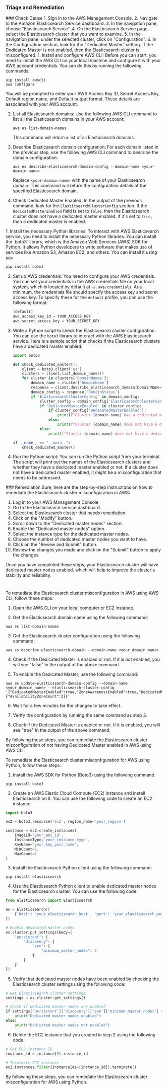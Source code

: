 
### Triage and Remediation
<Tabs>

<Tab title='Cause'>
### Check Cause
<AccordionGroup>
<Accordion title='Using Console' defaultOpen='true'>
1. Sign in to the AWS Management Console.
2. Navigate to the Amazon Elasticsearch Service dashboard.
3. In the navigation pane, choose "Elasticsearch Service".
4. On the Elasticsearch Service page, select the Elasticsearch cluster that you want to examine.
5. In the navigation pane, under the selected cluster, click on "Configuration".
6. In the Configuration section, look for the "Dedicated Master" setting. If the Dedicated Master is not enabled, then the Elasticsearch cluster is misconfigured.
</Accordion>

<Accordion title='Using CLI'>
1. Install and configure AWS CLI: Before you can start, you need to install the AWS CLI on your local machine and configure it with your AWS account credentials. You can do this by running the following commands:

   ```
   pip install awscli
   aws configure
   ```
   You will be prompted to enter your AWS Access Key ID, Secret Access Key, Default region name, and Default output format. These details are associated with your AWS account.

2. List all Elasticsearch domains: Use the following AWS CLI command to list all the Elasticsearch domains in your AWS account:

   ```
   aws es list-domain-names
   ```
   This command will return a list of all Elasticsearch domains.

3. Describe Elasticsearch domain configuration: For each domain listed in the previous step, use the following AWS CLI command to describe the domain configuration:

   ```
   aws es describe-elasticsearch-domain-config --domain-name <your-domain-name>
   ```
   Replace `<your-domain-name>` with the name of your Elasticsearch domain. This command will return the configuration details of the specified Elasticsearch domain.

4. Check Dedicated Master Enabled: In the output of the previous command, look for the `ElasticsearchClusterConfig` section. If the `DedicatedMasterEnabled` field is set to `false`, then the Elasticsearch cluster does not have a dedicated master enabled. If it's set to `true`, then a dedicated master is enabled.
</Accordion>

<Accordion title='Using Python'>
1. Install the necessary Python libraries: To interact with AWS Elasticsearch service, you need to install the necessary Python libraries. You can install the `boto3` library, which is the Amazon Web Services (AWS) SDK for Python. It allows Python developers to write software that makes use of services like Amazon S3, Amazon EC2, and others. You can install it using pip:

   ```python
   pip install boto3
   ```

2. Set up AWS credentials: You need to configure your AWS credentials. You can set your credentials in the AWS credentials file on your local system, which is located by default at `~/.aws/credentials`. At a minimum, the credentials file should specify the access key and secret access key. To specify these for the `default` profile, you can use the following format:

   ```python
   [default]
   aws_access_key_id = YOUR_ACCESS_KEY
   aws_secret_access_key = YOUR_SECRET_KEY
   ```

3. Write a Python script to check the Elasticsearch cluster configuration: You can use the `boto3` library to interact with the AWS Elasticsearch service. Here is a sample script that checks if the Elasticsearch clusters have a dedicated master enabled:

   ```python
   import boto3

   def check_dedicated_master():
       client = boto3.client('es')
       clusters = client.list_domain_names()
       for cluster in clusters['DomainNames']:
           domain_name = cluster['DomainName']
           response = client.describe_elasticsearch_domain(DomainName=domain_name)
           domain_config = response['DomainStatus']
           if 'ElasticsearchClusterConfig' in domain_config:
               cluster_config = domain_config['ElasticsearchClusterConfig']
               if 'DedicatedMasterEnabled' in cluster_config:
                   if cluster_config['DedicatedMasterEnabled']:
                       print(f"Cluster {domain_name} has a dedicated master enabled.")
                   else:
                       print(f"Cluster {domain_name} does not have a dedicated master enabled.")
               else:
                   print(f"Cluster {domain_name} does not have a dedicated master enabled.")

   if __name__ == "__main__":
       check_dedicated_master()
   ```

4. Run the Python script: You can run the Python script from your terminal. The script will print out the names of the Elasticsearch clusters and whether they have a dedicated master enabled or not. If a cluster does not have a dedicated master enabled, it might be a misconfiguration that needs to be addressed.
</Accordion>

</AccordionGroup>
</Tab>
<Tab title='Remediation'>
### Remediation

<AccordionGroup>
<Accordion title='Using Console' defaultOpen='true'>
Sure, here are the step-by-step instructions on how to remediate the Elasticsearch cluster misconfiguration in AWS:

1. Log in to your AWS Management Console.
2. Go to the Elasticsearch service dashboard.
3. Select the Elasticsearch cluster that needs remediation.
4. Click on the "Modify" button.
5. Scroll down to the "Dedicated master nodes" section.
6. Enable the "Dedicated master nodes" option.
7. Select the instance type for the dedicated master nodes.
8. Choose the number of dedicated master nodes you want to have.
9. Click on the "Review and Submit" button.
10. Review the changes you made and click on the "Submit" button to apply the changes.

Once you have completed these steps, your Elasticsearch cluster will have dedicated master nodes enabled, which will help to improve the cluster's stability and reliability.

#
</Accordion>

<Accordion title='Using CLI'>
To remediate the Elasticsearch cluster misconfiguration in AWS using AWS CLI, follow these steps:

1. Open the AWS CLI on your local computer or EC2 instance.

2. Get the Elasticsearch domain name using the following command:

```
aws es list-domain-names
```

3. Get the Elasticsearch cluster configuration using the following command:

```
aws es describe-elasticsearch-domain --domain-name <your_domain_name>
```

4. Check if the Dedicated Master is enabled or not. If it is not enabled, you will see "false" in the output of the above command.

5. To enable the Dedicated Master, use the following command:

```
aws es update-elasticsearch-domain-config --domain-name <your_domain_name> --elasticsearch-cluster-config '{"DedicatedMasterEnabled":true,"ZoneAwarenessEnabled":true,"DedicatedMasterCount":3,"InstanceType":"m4.large.elasticsearch","ZoneAwarenessConfig":{"AvailabilityZoneCount":2}}'
```

6. Wait for a few minutes for the changes to take effect.

7. Verify the configuration by running the same command as step 3.

8. Check if the Dedicated Master is enabled or not. If it is enabled, you will see "true" in the output of the above command.

By following these steps, you can remediate the Elasticsearch cluster misconfiguration of not having Dedicated Master enabled in AWS using AWS CLI.
</Accordion>

<Accordion title='Using Python'>
To remediate the Elasticsearch cluster misconfiguration for AWS using Python, follow these steps:

1. Install the AWS SDK for Python (Boto3) using the following command:

```
pip install boto3
```

2. Create an AWS Elastic Cloud Compute (EC2) instance and install Elasticsearch on it. You can use the following code to create an EC2 instance:

```python
import boto3

ec2 = boto3.resource('ec2', region_name='your_region')

instance = ec2.create_instances(
    ImageId='your_ami_id',
    InstanceType='your_instance_type',
    KeyName='your_key_pair_name',
    MinCount=1,
    MaxCount=1
)
```

3. Install the Elasticsearch Python client using the following command:

```
pip install elasticsearch
```

4. Use the Elasticsearch Python client to enable dedicated master nodes for the Elasticsearch cluster. You can use the following code:

```python
from elasticsearch import Elasticsearch

es = Elasticsearch([
    {'host': 'your_elasticsearch_host', 'port': 'your_elasticsearch_port'}
])

# Enable dedicated master nodes
es.cluster.put_settings(body={
    "persistent": {
        "discovery": {
            "zen": {
                "minimum_master_nodes": 2
            }
        }
    }
})
```

5. Verify that dedicated master nodes have been enabled by checking the Elasticsearch cluster settings using the following code:

```python
# Get Elasticsearch cluster settings
settings = es.cluster.get_settings()

# Check if dedicated master nodes are enabled
if settings['persistent']['discovery']['zen']['minimum_master_nodes'] == 2:
    print("Dedicated master nodes enabled")
else:
    print("Dedicated master nodes not enabled")
```

6. Delete the EC2 instance that you created in step 2 using the following code:

```python
# Get EC2 instance ID
instance_id = instance[0].instance_id

# Terminate EC2 instance
ec2.instances.filter(InstanceIds=[instance_id]).terminate()
```

By following these steps, you can remediate the Elasticsearch cluster misconfiguration for AWS using Python.
</Accordion>

</AccordionGroup>
</Tab>
</Tabs>
